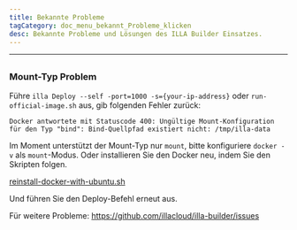 ```yaml
---
title: Bekannte Probleme
tagCategory: doc_menu_bekannt_Probleme_klicken
desc: Bekannte Probleme und Lösungen des ILLA Builder Einsatzes.
---
```


* * *

## <Heading hidden>Bekannte Probleme</Heading>

### Mount-Typ Problem

Führe `illa Deploy --self -port=1000 -s={your-ip-address}` oder `run-official-image.sh` aus, gib folgenden Fehler zurück:

`Docker antwortete mit Statuscode 400: Ungültige Mount-Konfiguration für den Typ "bind": Bind-Quellpfad existiert nicht: /tmp/illa-data`

Im Moment unterstützt der Mount-Typ nur `mount`, bitte konfiguriere `docker -v` als `mount`-Modus. Oder installieren Sie den Docker neu, indem Sie den Skripten folgen.

[reinstall-docker-with-ubuntu.sh](https://github.com/illacloud/Deploy-illa-manually/blob/main/utils/reinstall-docker-with-ubuntu.sh)

Und führen Sie den Deploy-Befehl erneut aus.

Für weitere Probleme: https://github.com/illacloud/illa-builder/issues
